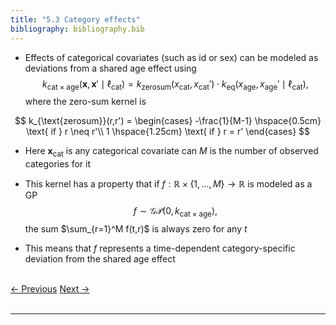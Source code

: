 ```yaml
---
title: "5.3 Category effects"
bibliography: bibliography.bib
---
```


- Effects of categorical covariates (such as id or sex) can be modeled as deviations from a shared age effect using
$$
    k_{\text{cat}\times\text{age}}(\boldsymbol{x},\boldsymbol{x}'  \mid \ell_{\text{cat}}) =  k_{\text{zerosum}}(x_{\text{cat}}, x_{\text{cat}}') \cdot k_{\text{eq}}(x_{\text{age}},x_{\text{age}}' \mid \ell_{\text{cat}}),
$$
where the zero-sum kernel is

$$
    k_{\text{zerosum}}(r,r') = 
    \begin{cases}
    -\frac{1}{M-1} \hspace{0.5cm} \text{ if } r \neq r'\\
    1 \hspace{1.25cm} \text{ if } r = r'
    \end{cases}
$$

- Here $\boldsymbol{x}_{\text{cat}}$ is any categorical covariate can $M$ is the number of observed categories for it

- This kernel has a property that if $f:\mathbb{R} \times \{1, \ldots, M\} \rightarrow \mathbb{R}$ is modeled as a GP 
$$
f \sim \mathcal{GP}(0, k_{\text{cat}\times\text{age}}),
$$
the sum $\sum_{r=1}^M f(t,r)$ is always zero for any $t$

- This means that $f$ represents a time-dependent category-specific deviation from the shared age effect 

<br>
<a href="05_lgpr_2.html" class="previous">&larr; Previous</a>
<a href="05_lgpr_4.html" class="next">Next &rarr;</a>
<br>
<br>
<hr>
